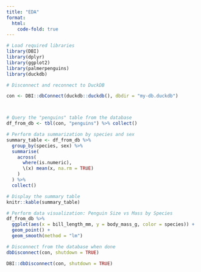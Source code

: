 ---
title: "EDA"
format:
  html:
    code-fold: true
---

```{r}
# Load required libraries
library(DBI)
library(dplyr)
library(ggplot2)
library(palmerpenguins)
library(duckdb)

# Disconnect and reconnect to DuckDB

con <- DBI::dbConnect(duckdb::duckdb(), dbdir = "my-db.duckdb")



# Query the "penguins" table from the database
df_from_db <- tbl(con, "penguins") %>% collect()

# Perform data summarization by species and sex
summary_table <- df_from_db %>%
  group_by(species, sex) %>%
  summarise(
    across(
      where(is.numeric), 
      \(x) mean(x, na.rm = TRUE)
    )
  ) %>%
  collect()

# Display the summary table
knitr::kable(summary_table)

# Perform data visualization: Penguin Size vs Mass by Species
df_from_db %>%
  ggplot(aes(x = bill_length_mm, y = body_mass_g, color = species)) +
  geom_point() + 
  geom_smooth(method = "lm")

# Disconnect from the database when done
dbDisconnect(con, shutdown = TRUE)

```

```{r}
DBI::dbDisconnect(con, shutdown = TRUE)
```
